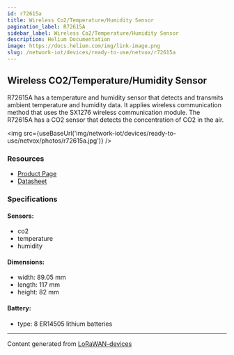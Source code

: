 ```yaml
---
id: r72615a
title: Wireless Co2/Temperature/Humidity Sensor
pagination_label: R72615A
sidebar_label: Wireless Co2/Temperature/Humidity Sensor
description: Helium Documentation
image: https://docs.helium.com/img/link-image.png
slug: /network-iot/devices/ready-to-use/netvox/r72615a
---
```



## Wireless CO2/Temperature/Humidity Sensor

R72615A has a temperature and humidity sensor that detects and transmits ambient temperature and
humidity data. It applies wireless communication method that uses the SX1276 wireless communication
module. The R72615A has a CO2 sensor that detects the concentration of CO2 in the air.

<img src={useBaseUrl('img/network-iot/devices/ready-to-use/netvox/photos/r72615a.jpg')} />

### Resources

- [Product Page](http://www.netvox.com.tw/product.asp?pro=R72615A)
- [Datasheet](http://www.netvox.com.tw/um/R72615A/R72615Adatasheet.pdf)

### Specifications

#### Sensors:

- co2
- temperature
- humidity

#### Dimensions:

- width: 89.05 mm
- length: 117 mm
- height: 82 mm

#### Battery:

- type: 8 ER14505 lithium batteries

---

Content generated from [LoRaWAN-devices](https://github.com/TheThingsNetwork/lorawan-devices)
